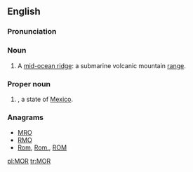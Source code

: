 {{also|Appendix:Variations of "mor"}}
==English==

===Pronunciation===
{{rfp|Are these ever pronounced? Are they pronounced like [[more]] or as initialisms?}}

===Noun===
{{en-noun}}

# A [[w:Mid-ocean ridge|mid-ocean ridge]]: a submarine volcanic mountain [[range]].

===Proper noun===
{{en-proper noun}}
# {{abbreviation of|Morelos|lang=en}}, a state of [[Mexico]].

===Anagrams===
* [[MRO#English|MRO]]
* [[RMO#English|RMO]]
* [[Rom#English|Rom]], [[Rom.#English|Rom.]], [[ROM#English|ROM]]

[[pl:MOR]]
[[tr:MOR]]